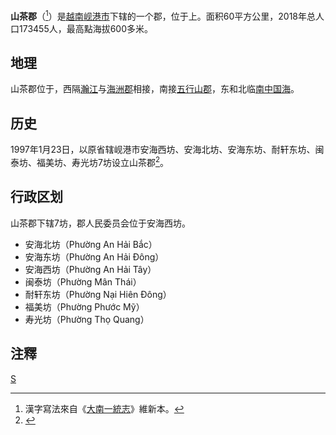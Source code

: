 {{Infobox Settlement
|name                   = 山茶郡
|settlement_type        = 郡
|official_name          = 
|other_name             = 
|native_name            = {{lang|vi|Quận Sơn Trà}}
|nickname               = 
|motto                  = 
|image_skyline          = Da Nang view from top of Son Tra.jpg
|imagesize              = 
|image_caption          = 
|image_flag             = 
|flag_size              = 
|image_seal             = 
|seal_size              = 
|image_shield           = 
|shield_size            = 
|image_blank_emblem     = 
|blank_emblem_size      = 
|image_map              = {{Infobox mapframe|frame-width=250|zoom=11}}
|mapsize                = 
|map_caption            = 
|image_map1             = Administration map of Son Tra District, Danang City.jpg
|mapsize1               = 
|map_caption1           = 山茶郡地图
|pushpin_map            = Vietnam
|pushpin_label_position = bottom
|pushpin_map_caption    = 山茶郡在越南的位置
|pushpin_map1           = 
|pushpin_label_position1= 
|pushpin_map_caption1   = 
|subdivision_type       = 国家
|subdivision_name       = {{flag|Vietnam}}
|subdivision_type1      = [[越南行政区划|直辖市]]
|subdivision_name1      = [[岘港市|岘港市]]
|subdivision_type2      = 行政区划
|subdivision_name2      = 7坊
|subdivision_type3      = 
|subdivision_name3      = 
|seat_type              = 
|seat                   = 
|government_type        = 
|leader_title           = 
|leader_name            = 
|leader_title1          = 
|leader_name1           = 
|established_title      = 
|established_date       = 
|area_magnitude         = 
|unit_pref              = 
|area_footnotes         = 
|area_total_km2         = 60
|area_land_km2          = 
|area_water_km2         = 
|area_water_percent     = 
|area_urban_km2         = 
|area_metro_km2         = 
|population_as_of       = 2018年
|population_footnotes   = 
|population_note        = 
|population_total       = 173455
|population_density_km2 = auto
|population_metro             = 
|population_density_metro_km2 = 
|population_urban             = 
|population_density_urban_km2 = 
|timezone               = [[越南标准时间|越南标准时间]]
|utc_offset             = +7
|elevation_footnotes    = 
|elevation_m            = 
|coor_type              = 
|coordinates            = 
|postal_code_type       = 
|postal_code            = 
|area_code              = 
|website                = [https://sontra.danang.gov.vn 山茶郡电子信息门户网站]
|footnotes              = 
}}
'''山茶郡'''（{{vie|v='''Quận Sơn Trà'''|hn=郡山茶}}<ref>漢字寫法來自《[[大南一統志|大南一統志]]》維新本。</ref>）是[[越南|越南]][[岘港市|岘港市]]下辖的一个郡，位于{{link-vi|山茶半島|Sơn Trà}}上。面积60平方公里，2018年总人口173455人，最高點海拔600多米。

==地理==
山茶郡位于{{link-vi|山茶半岛|Sơn Trà}}，西隔[[瀚江|瀚江]]与[[海洲郡|海洲郡]]相接，南接[[五行山郡|五行山郡]]，东和北临[[南中国海|南中国海]]。

==历史==
1997年1月23日，以原省辖岘港市安海西坊、安海北坊、安海东坊、耐轩东坊、闽泰坊、福美坊、寿光坊7坊设立山茶郡<ref>{{Cite web |url=https://thuvienphapluat.vn/van-ban/Bat-dong-san/Nghi-dinh-7-1997-ND-CP-thanh-lap-don-vi-hanh-chinh-truc-thuoc-thanh-pho-Da-Nang-40352.aspx |title=Nghị định 7/1997/NĐ-CP về việc thành lập đơn vị hành chính trực thuộc thành phố Đà Nẵng |accessdate=2020-02-27 |archive-date=2020-04-01 |archive-url=https://web.archive.org/web/20200401165655/https://thuvienphapluat.vn/van-ban/Bat-dong-san/Nghi-dinh-7-1997-ND-CP-thanh-lap-don-vi-hanh-chinh-truc-thuoc-thanh-pho-Da-Nang-40352.aspx |dead-url=no }}</ref>。

==行政区划==
山茶郡下辖7坊，郡人民委员会位于安海西坊。
*安海北坊（Phường An Hải Bắc）
*安海东坊（Phường An Hải Đông）
*安海西坊（Phường An Hải Tây）
*闽泰坊（Phường Mân Thái）
*耐轩东坊（Phường Nại Hiên Đông）
*福美坊（Phường Phước Mỹ）
*寿光坊（Phường Thọ Quang）

==注釋==
{{reflist}}
{{岘港市行政区划}}
{{越南南中部之县市镇区域划分}}
[[Category:峴港市郡份|S]]